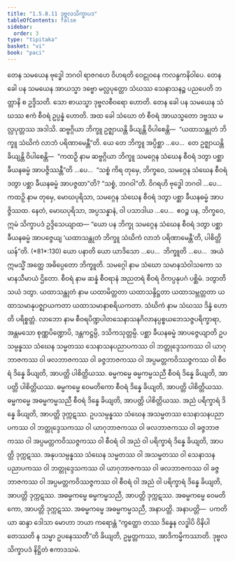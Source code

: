 ```yaml
---
title: "1.5.8.11 ဒုဗ္ဗလသိက္ခာပဒ"
tableOfContents: false
sidebar:
  order: 3
type: "tipitaka"
basket: "vi"
book: "paci"
---
```



<DynamicBreadcrumb />

<Division number="484" book="paci">

<Paragraph number="1420" book="paci">
တေန သမယေန ဗုဒ္ဓေါ ဘဂဝါ ရာဇဂဟေ ဝိဟရတိ ဝေဠုဝနေ ကလန္ဒကနိဝါပေ. တေန ခေါ ပန သမယေန အာယသ္မာ ဒဗ္ဗော မလ္လပုတ္တော သံဃဿ သေနာသနဉ္စ ပညပေတိ ဘတ္တာနိ စ ဥဒ္ဒိသတိ. သော စာယသ္မာ ဒုဗ္ဗလစီဝရော ဟောတိ. တေန ခေါ ပန သမယေန သံဃဿ ဧကံ စီဝရံ ဥပ္ပန္နံ ဟောတိ. အထ ခေါ သံဃော တံ စီဝရံ အာယသ္မတော ဒဗ္ဗဿ မလ္လပုတ္တဿ အဒါသိ. ဆဗ္ဗဂ္ဂိယာ ဘိက္ခူ ဥဇ္ဈာယန္တိ ခိယျန္တိ ဝိပါစေန္တိ—  “ယထာသန္ထုတံ ဘိက္ခူ သံဃိကံ လာဘံ ပရိဏာမေန္တီ”တိ.
</Paragraph>

<Paragraph number="1421" book="paci">
ယေ တေ ဘိက္ခူ အပ္ပိစ္ဆာ …ပေ…  တေ ဥဇ္ဈာယန္တိ ခိယျန္တိ ဝိပါစေန္တိ—  “ကထဉှိ နာမ ဆဗ္ဗဂ္ဂိယာ ဘိက္ခူ သမဂ္ဂေန သံဃေန စီဝရံ ဒတွာ ပစ္ဆာ ခီယနဓမ္မံ အာပဇ္ဇိဿန္တီ”တိ …ပေ…  “သစ္စံ ကိရ တုမှေ, ဘိက္ခဝေ, သမဂ္ဂေန သံဃေန စီဝရံ ဒတွာ ပစ္ဆာ ခီယနဓမ္မံ အာပဇ္ဇထာ”တိ? “သစ္စံ, ဘဂဝါ”တိ. ဝိဂရဟိ ဗုဒ္ဓေါ ဘဂဝါ …ပေ…  ကထဉှိ နာမ တုမှေ, မောဃပုရိသာ, သမဂ္ဂေန သံဃေန စီဝရံ ဒတွာ ပစ္ဆာ ခီယနဓမ္မံ အာပဇ္ဇိဿထ. နေတံ, မောဃပုရိသာ, အပ္ပသန္နာနံ, ဝါ ပသာဒါယ …ပေ…  ဧဝဉ္စ ပန, ဘိက္ခဝေ, ဣမံ သိက္ခာပဒံ ဥဒ္ဒိသေယျာထ—
</Paragraph>

</Division>
<Division number="485" book="paci">

<Paragraph number="1422" book="paci">
<Emphasis>“ယော ပန ဘိက္ခု သမဂ္ဂေန သံဃေန စီဝရံ ဒတွာ ပစ္ဆာ ခီယနဓမ္မံ အာပဇ္ဇေယျ ‘ယထာသန္ထုတံ ဘိက္ခူ သံဃိကံ လာဘံ ပရိဏာမေန္တီ’တိ, ပါစိတ္တိယန်”</Emphasis>တိ. (*81*:<Emphasis>130</Emphasis>)
</Paragraph>

</Division>
<Division number="486" book="paci">

<Paragraph number="1423" book="paci">
<Emphasis>ယော ပနာ</Emphasis>တိ ယော ယာဒိသော …ပေ…  <Emphasis>ဘိက္ခူ</Emphasis>တိ …ပေ…  အယံ ဣမသ္မိံ အတ္ထေ အဓိပ္ပေတော ဘိက္ခူတိ.
</Paragraph>

<Paragraph number="1424" book="paci">
<Emphasis>သမဂ္ဂေါ</Emphasis> နာမ သံဃော သမာနသံဝါသကော သမာနသီမာယံ ဌိတော.
</Paragraph>

<Paragraph number="1425" book="paci">
<Emphasis>စီဝရံ</Emphasis> နာမ ဆန္နံ စီဝရာနံ အညတရံ စီဝရံ ဝိကပ္ပနုပဂံ ပစ္ဆိမံ.
</Paragraph>

<Paragraph number="1426" book="paci">
<Emphasis>ဒတွာ</Emphasis>တိ သယံ ဒတွာ.
</Paragraph>

<Paragraph number="1427" book="paci">
<Emphasis>ယထာသန္ထုတံ</Emphasis> နာမ ယထာမိတ္တတာ ယထာသန္ဒိဋ္ဌတာ ယထာသမ္ဘတ္တတာ ယထာသမာနုပဇ္ဈာယကတာ ယထာသမာနာစရိယကတာ.
</Paragraph>

<Paragraph number="1428" book="paci">
<Emphasis>သံဃိကံ</Emphasis> နာမ သံဃဿ ဒိန္နံ ဟောတိ ပရိစ္စတ္တံ.
</Paragraph>

<Paragraph number="1429" book="paci">
<Emphasis>လာဘော</Emphasis> နာမ စီဝရပိဏ္ဍပါတသေနာသနဂိလာနပ္ပစ္စယဘေသဇ္ဇပရိက္ခာရာ, အန္တမသော စုဏ္ဏပိဏ္ဍောပိ, ဒန္တကဋ္ဌမ္ပိ, ဒသိကသုတ္တမ္ပိ.
</Paragraph>

<Paragraph number="1430" book="paci">
<Emphasis>ပစ္ဆာ ခီယနဓမ္မံ အာပဇ္ဇေယျာ</Emphasis>တိ ဥပသမ္ပန္နဿ သံဃေန သမ္မတဿ သေနာသနပညာပကဿ ဝါ ဘတ္တုဒ္ဒေသကဿ ဝါ ယာဂုဘာဇကဿ ဝါ ဖလဘာဇကဿ ဝါ ခဇ္ဇဘာဇကဿ ဝါ အပ္ပမတ္တကဝိဿဇ္ဇကဿ ဝါ စီဝရံ ဒိန္နေ ခိယျတိ, အာပတ္တိ ပါစိတ္တိယဿ.
</Paragraph>

</Division>
<Division number="487" book="paci">

<Paragraph number="1431" book="paci">
ဓမ္မကမ္မေ ဓမ္မကမ္မသညီ စီဝရံ ဒိန္နေ ခိယျတိ, အာပတ္တိ ပါစိတ္တိယဿ. ဓမ္မကမ္မေ ဝေမတိကော စီဝရံ ဒိန္နေ ခိယျတိ, အာပတ္တိ ပါစိတ္တိယဿ. ဓမ္မကမ္မေ အဓမ္မကမ္မသညီ စီဝရံ ဒိန္နေ ခိယျတိ, အာပတ္တိ ပါစိတ္တိယဿ.
</Paragraph>

<Paragraph number="1432" book="paci">
အညံ ပရိက္ခာရံ ဒိန္နေ ခိယျတိ, အာပတ္တိ ဒုက္ကဋဿ. ဥပသမ္ပန္နဿ သံဃေန အသမ္မတဿ သေနာသနပညာပကဿ ဝါ ဘတ္တုဒ္ဒေသကဿ ဝါ ယာဂုဘာဇကဿ ဝါ ဖလဘာဇကဿ ဝါ ခဇ္ဇဘာဇကဿ ဝါ အပ္ပမတ္တကဝိဿဇ္ဇကဿ ဝါ စီဝရံ ဝါ အညံ ဝါ ပရိက္ခာရံ ဒိန္နေ ခိယျတိ, အာပတ္တိ ဒုက္ကဋဿ. အနုပသမ္ပန္နဿ သံဃေန သမ္မတဿ ဝါ အသမ္မတဿ ဝါ သေနာသနပညာပကဿ ဝါ ဘတ္တုဒ္ဒေသကဿ ဝါ ယာဂုဘာဇကဿ ဝါ ဖလဘာဇကဿ ဝါ ခဇ္ဇဘာဇကဿ ဝါ အပ္ပမတ္တကဝိဿဇ္ဇကဿ ဝါ စီဝရံ ဝါ အညံ ဝါ ပရိက္ခာရံ ဒိန္နေ ခိယျတိ, အာပတ္တိ ဒုက္ကဋဿ. အဓမ္မကမ္မေ ဓမ္မကမ္မသညီ, အာပတ္တိ ဒုက္ကဋဿ. အဓမ္မကမ္မေ ဝေမတိကော, အာပတ္တိ ဒုက္ကဋဿ. အဓမ္မကမ္မေ အဓမ္မကမ္မသညီ, အနာပတ္တိ.
</Paragraph>

</Division>
<Division number="488" book="paci">

<Paragraph number="1433" book="paci">
အနာပတ္တိ—  ပကတိယာ ဆန္ဒာ ဒေါသာ မောဟာ ဘယာ ကရောန္တံ “ကွတ္ထော တဿ ဒိန္နေန လဒ္ဓါပိ ဝိနိပါတေဿတိ န သမ္မာ ဥပနေဿတီ”တိ ခိယျတိ, ဥမ္မတ္တကဿ, အာဒိကမ္မိကဿာတိ.

</Paragraph>
</Division>

<Paragraph number="1434" type="center" book="paci">
ဒုဗ္ဗလသိက္ခာပဒံ နိဋ္ဌိတံ ဧကာဒသမံ.
</Paragraph>